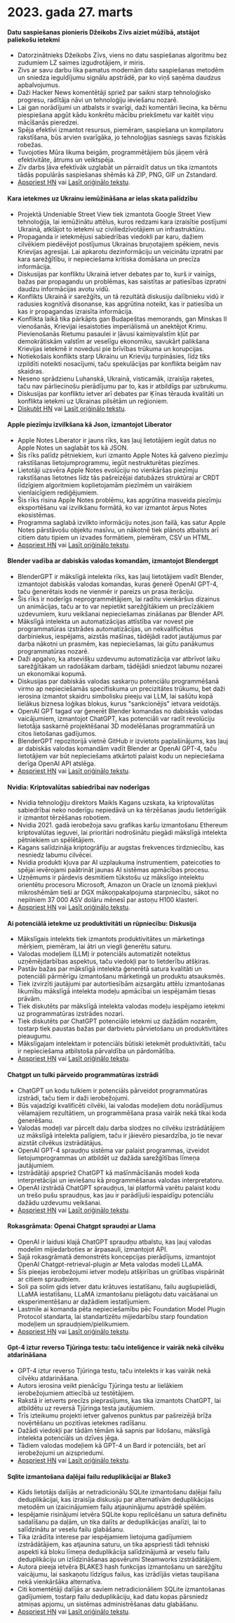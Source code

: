 
<Steps>

# 2023. gada 27. marts

#### Datu saspiešanas pionieris Džeikobs Zīvs aiziet mūžībā, atstājot paliekošu ietekmi

- Datorzinātnieks Džeikobs Zīvs, viens no datu saspiešanas algoritmu bez zudumiem LZ saimes izgudrotājiem, ir miris.
- Zivs ar savu darbu lika pamatus modernām datu saspiešanas metodēm un sniedza ieguldījumu signālu apstrādē, par ko viņš saņēma daudzus apbalvojumus.
- Daži Hacker News komentētāji spriež par saikni starp tehnoloģisko progresu, radītāja nāvi un tehnoloģiju ieviešanu nozarē.
- Lai gan norādījumi un atbalsts ir svarīgi, daži komentāri liecina, ka bērnu piespiešana apgūt kādu konkrētu mācību priekšmetu var kaitēt viņu mācīšanās pieredzei.
- Spēja efektīvi izmantot resursus, piemēram, saspiešana un kompilatoru rakstīšana, būs arvien svarīgāka, jo tehnoloģijas sasniegs savas fiziskās robežas.
- Tuvojoties Mūra likuma beigām, programmētājiem būs jāņem vērā efektivitāte, ātrums un veiktspēja.
- Ziv darbs ļāva efektīvāk uzglabāt un pārraidīt datus un tika izmantots tādās populārās saspiešanas shēmās kā ZIP, PNG, GIF un Zstandard.
- [Apspriest HN](http://news.ycombinator.com/item?id=35316836) vai [Lasīt oriģinālo tekstu](https://twitter.com/erlichya/status/1639973591214182400).

#### Kara ietekmes uz Ukrainu iemūžināšana ar ielas skata palīdzību

- Projektā Undeniable Street View tiek izmantota Google Street View tehnoloģija, lai iemūžinātu attēlus, kuros redzami kara izraisītie postījumi Ukrainā, atklājot to ietekmi uz civiliedzīvotājiem un infrastruktūru.
- Propaganda ir ietekmējusi sabiedrības viedokli par karu, dažiem cilvēkiem piedēvējot postījumus Ukrainas bruņotajiem spēkiem, nevis Krievijas agresijai. Lai apkarotu dezinformāciju un veicinātu izpratni par kara sarežģītību, ir nepieciešama kritiska domāšana un precīza informācija.
- Diskusijas par konfliktu Ukrainā ietver debates par to, kurš ir vainīgs, bažas par propagandu un problēmas, kas saistītas ar patiesības izpratni daudzu informācijas avotu vidū.
- Konflikts Ukrainā ir sarežģīts, un tā rezultātā diskusiju dalībnieku vidū ir radusies kognitīvā disonanse, kas apgrūtina noteikt, kas ir patiesība un kas ir propagandas izraisīta informācija.
- Konflikta laikā tika pārkāpts gan Budapeštas memorands, gan Minskas II vienošanās, Krievijai iesaistoties imperiālismā un anektējot Krimu. Pievienošanās Rietumu pasaulei ir ļāvusi kaimiņvalstīm kļūt par demokrātiskām valstīm ar veselīgu ekonomiku, savukārt palikšana Krievijas ietekmē ir novedusi pie brīvības trūkuma un korupcijas.
- Notiekošais konflikts starp Ukrainu un Krieviju turpināsies, līdz tiks izpildīti noteikti nosacījumi, taču spekulācijas par konflikta beigām nav skaidras.
- Neseno sprādzienu Luhanskā, Ukrainā, visticamāk, izraisīja raķetes, taču nav pārliecinošu pierādījumu par to, kas ir atbildīgs par uzbrukumu.
- Diskusijas par konfliktu ietver arī debates par Ķīnas tērauda kvalitāti un konflikta ietekmi uz Ukrainas pilsētām un reģioniem.
- [Diskutēt HN](http://news.ycombinator.com/item?id=35312352) vai [Lasīt oriģinālo tekstu](https://theundeniablestreetview.com/).

#### Apple piezīmju izvilkšana kā Json, izmantojot Liberator

- Apple Notes Liberator ir jauns rīks, kas ļauj lietotājiem iegūt datus no Apple Notes un saglabāt tos kā JSON.
- Šis rīks palīdz pētniekiem, kuri izmanto Apple Notes kā galveno piezīmju rakstīšanas lietojumprogrammu, iegūt nestrukturētas piezīmes.
- Lietotāji uzsvēra Apple Notes evolūciju no vienkāršas piezīmju rakstīšanas lietotnes līdz tās pašreizējai datubāzes struktūrai ar CRDT līdzīgiem algoritmiem koplietojamām piezīmēm un vairākiem vienlaicīgiem rediģējumiem.
- Šis rīks risina Apple Notes problēmu, kas apgrūtina masveida piezīmju eksportēšanu vai izvilkšanu formātā, ko var izmantot ārpus Notes ekosistēmas.
- Programma saglabā izvilkto informāciju notes.json failā, kas satur Apple Notes pārstāvošu objektu masīvu, un nākotnē tiek plānots atbalsts arī citiem datu tipiem un izvades formātiem, piemēram, CSV un HTML.
- [Apspriest HN](http://news.ycombinator.com/item?id=35316679) vai [Lasīt oriģinālo tekstu](https://github.com/HamburgChimps/apple-notes-liberator).

#### Blender vadība ar dabiskās valodas komandām, izmantojot Blendergpt

- BlenderGPT ir mākslīgā intelekta rīks, kas ļauj lietotājiem vadīt Blender, izmantojot dabiskās valodas komandas, kuras ģenerē OpenAI GPT-4, taču ģenerētais kods ne vienmēr ir pareizs un prasa iterāciju.
- Šis rīks ir noderīgs neprogrammētājiem, lai radītu vienkāršus dizainus un animācijas, taču ar to var nepietikt sarežģītākiem un precīzākiem uzdevumiem, kuru veikšanai nepieciešamas zināšanas par Blender API.
- Mākslīgā intelekta un automatizācijas attīstība var novest pie programmatūras izstrādes automatizācijas, un nekvalificētus darbiniekus, iespējams, aizstās mašīnas, tādējādi radot jautājumus par darba nākotni un prasmēm, kas nepieciešamas, lai gūtu panākumus programmatūras nozarē.
- Daži apgalvo, ka atsevišķu uzdevumu automatizācija var atbrīvot laiku sarežģītākam un radošākam darbam, tādējādi sniedzot labumu nozarei un ekonomikai kopumā.
- Diskusijas par dabiskās valodas saskarņu potenciālu programmēšanā virmo ap nepieciešamās specifiskuma un precizitātes trūkumu, bet daži ierosina izmantot skaidru simbolisku pieeju vai LLM, lai sašūtu kopā lielākus biznesa loģikas blokus, kurus "sankcionējis" ietvara veidotājs.
- OpenAI GPT tagad var ģenerēt Blender komandas no dabiskās valodas vaicājumiem, izmantojot ChatGPT, kas potenciāli var radīt revolūciju lietotāja saskarnē projektēšanai 3D modelēšanas programmatūrā un citos lietošanas gadījumos.
- BlenderGPT repozitorijā vietnē GitHub ir izvietots paplašinājums, kas ļauj ar dabiskās valodas komandām vadīt Blender ar OpenAI GPT-4, taču lietotājiem var būt nepieciešams atkārtoti palaist kodu un nepieciešama derīga OpenAI API atslēga.
- [Apspriest HN](http://news.ycombinator.com/item?id=35320571) vai [Lasīt oriģinālo tekstu](https://github.com/gd3kr/BlenderGPT).

#### Nvidia: Kriptovalūtas sabiedrībai nav noderīgas

- Nvidia tehnoloģiju direktors Maikls Kagans uzskata, ka kriptovalūtas sabiedrībai neko noderīgu nepiedāvā un ka tērzēšanas jaudu lietderīgāk ir izmantot tērzēšanas robotiem.
- Nvidia 2021. gadā ierobežoja savu grafikas karšu izmantošanu Ethereum kriptovalūtas ieguvei, lai prioritāri nodrošinātu piegādi mākslīgā intelekta pētniekiem un spēlētājiem.
- Kagans salīdzināja kriptogrāfiju ar augstas frekvences tirdzniecību, kas nesniedz labumu cilvēcei.
- Nvidia produkti kļuva par AI uzplaukuma instrumentiem, pateicoties to spējai ievērojami paātrināt jaunas AI sistēmas apmācības procesu.
- Uzņēmums ir pārdevis desmitiem tūkstošu uz mākslīgo intelektu orientētu procesoru Microsoft, Amazon un Oracle un iznomā piekļuvi mikroshēmām tieši ar DGX mākoņpakalpojuma starpniecību, sākot no nepilniem 37 000 ASV dolāru mēnesī par astoņu H100 klasteri.
- [Apspriest HN](http://news.ycombinator.com/item?id=35317464) vai [Lasīt oriģinālo tekstu](https://www.theguardian.com/technology/2023/mar/26/cryptocurrencies-add-nothing-useful-to-society-nvidia-chatbots-processing-crypto-mining).

#### Ai potenciālā ietekme uz produktivitāti un rūpniecību: Diskusija

- Mākslīgais intelekts tiek izmantots produktivitātes un mārketinga mērķiem, piemēram, lai ātri un viegli ģenerētu saturu.
- Valodas modeļiem (LLM) ir potenciāls automatizēt noteiktus uzņēmējdarbības aspektus, taču viedokļi par to lietderību atšķiras.
- Pastāv bažas par mākslīgā intelekta ģenerētā satura kvalitāti un potenciāli pārmērīgu izmantošanu mārketingā un produktu atsauksmēs.
- Tiek izvirzīti jautājumi par autortiesībām aizsargātu attēlu izmantošanas likumību mākslīgā intelekta modeļu apmācībai un iespējamām tiesas prāvām.
- Tiek diskutēts par mākslīgā intelekta valodas modeļu iespējamo ietekmi uz programmatūras izstrādes nozari.
- Tiek diskutēts par ChatGPT potenciālo ietekmi uz dažādām nozarēm, tostarp tiek paustas bažas par darbvietu pārvietošanu un produktivitātes pieaugumu.
- Mākslīgajam intelektam ir potenciāls būtiski ietekmēt produktivitāti, taču ir nepieciešama atbilstoša pārvaldība un pārdomātība.
- [Apspriest HN](http://news.ycombinator.com/item?id=35312694) vai [Lasīt oriģinālo tekstu](https://oneusefulthing.substack.com/p/superhuman-what-can-ai-do-in-30-minutes).

#### Chatgpt un tulki pārveido programmatūras izstrādi

- ChatGPT un kodu tulkiem ir potenciāls pārveidot programmatūras izstrādi, taču tiem ir daži ierobežojumi.
- Būs vajadzīgi kvalificēti cilvēki, lai valodas modeļiem dotu norādījumus vēlamajiem rezultātiem, un programmēšana prasa vairāk nekā tikai koda ģenerēšanu.
- Valodas modeļi var pārcelt daļu darba slodzes no cilvēku izstrādātājiem uz mākslīgā intelekta palīgiem, taču ir jāievēro piesardzība, jo tie nevar aizstāt cilvēkus izstrādātājus.
- OpenAI GPT-4 spraudņu sistēma var palaist programmas, izveidot lietojumprogrammas un atbildēt uz dažāda sarežģītības līmeņa jautājumiem.
- Izstrādātāji apspriež ChatGPT kā mašīnmācīšanās modeli koda interpretācijai un ieviešanu kā programmēšanas valodas interpretatoru.
- OpenAI izstrādā ChatGPT spraudņus, lai platformā varētu palaist kodu un trešo pušu spraudņus, kas jau ir parādījuši iespaidīgu potenciālu dažādu uzdevumu veikšanai.
- [Apspriest HN](http://news.ycombinator.com/item?id=35312609) vai [Lasīt oriģinālo tekstu](https://andrewmayneblog.wordpress.com/2023/03/23/chatgpt-code-interpreter-magic/).

#### Rokasgrāmata: Openai Chatgpt spraudņi ar Llama

- OpenAI ir laidusi klajā ChatGPT spraudņu atbalstu, kas ļauj valodas modelim mijiedarboties ar ārpasauli, izmantojot API.
- Šajā rokasgrāmatā demonstrēts koncepcijas pierādījums, izmantojot OpenAI Chatgpt-retrieval-plugin ar Meta valodas modeli LLaMA.
- Šīs pieejas ierobežojumi ietver modeļu atšķirības un grūtības vispārināt ar citiem spraudņiem.
- Soli pa solim gids ietver datu krātuves iestatīšanu, failu augšupielādi, LLaMA iestatīšanu, LLaMA izmantošanu pielāgotu datu vaicāšanai un eksperimentēšanu ar dažādiem iestatījumiem.
- Lastmile ai komanda pēta nepieciešamību pēc Foundation Model Plugin Protocol standarta, lai standartizētu mijiedarbību starp foundation modeļiem un spraudņiem/pielikumiem.
- [Apspriest HN](http://news.ycombinator.com/item?id=35315542) vai [Lasīt oriģinālo tekstu](https://blog.lastmileai.dev/using-openais-retrieval-plugin-with-llama-d2e0b6732f14).

#### Gpt-4 iztur reverso Tjūringa testu: taču inteliģence ir vairāk nekā cilvēku atdarināšana

- GPT-4 iztur reverso Tjūringa testu, taču intelekts ir kas vairāk nekā cilvēku atdarināšana.
- Autors ierosina veikt pienācīgu Tjūringa testu ar lielākiem ierobežojumiem attiecībā uz testētājiem.
- Rakstā ir ietverts precīzs pieprasījums, kas tika izmantots ChatGPT, lai atbildētu uz reversā Tjūringa testa jautājumiem.
- Trīs izteikumu projekti ietver galvenos punktus par pašreizējā brīža novērtēšanu un pozitīvas ietekmes radīšanu.
- Dažādi viedokļi par tādām tēmām kā sapnis par lidošanu, mākslīgā intelekta potenciāls un dzīves jēga.
- Tādiem valodas modeļiem kā GPT-4 un Bard ir potenciāls, bet arī ierobežojumi un aizspriedumi.
- [Apspriest HN](http://news.ycombinator.com/item?id=35313171) vai [Lasīt oriģinālo tekstu](https://gist.github.com/rain-1/3bf56122b0ebeac929dff0f881ee8e4c).

#### Sqlite izmantošana daļējai failu reduplikācijai ar Blake3

- Kāds lietotājs dalījās ar netradicionālu SQLite izmantošanu daļējai failu deduplikācijai, kas izraisīja diskusiju par alternatīvām deduplikācijas metodēm un izaicinājumiem failu atjauninājumu apstrādē spēlēm.
- Iespējamie risinājumi ietvēra SQLite kopu replicēšanu un satura definētu sadalīšanu pa daļām, un tika dalīts ar deduplikācijas analīzi, lai to salīdzinātu ar veselu failu glabāšanu.
- Tika izrādīta interese par iespējamiem lietojuma gadījumiem izstrādātājiem, kas atjaunina saturu, un tika apspriesti tādi tehniski aspekti kā bloku līmeņa deduplikācija salīdzinājumā ar veselu failu deduplikāciju un izlīdzināšanas apsvērumi Steamworks izstrādātājiem.
- Autora pieeja ietvēra BLAKE3 hash funkcijas izmantošanu un sarežģītu vaicājumu, lai saskaņotu līdzīgus failus, kas izrādījās vietas taupīšana nekā vienkāršāka alternatīva.
- Citi komentētāji dalījās ar saviem netradicionāliem SQLite izmantošanas gadījumiem, tostarp failu deduplikāciju, kad datu kopas pārsniedz atmiņas apjomu, un sistēmas administrēšanas datu glabāšanu.
- [Apspriest HN](http://news.ycombinator.com/item?id=35317419) vai [Lasīt oriģinālo tekstu](https://sqlite.org/forum/forumpost/7fecf11e42c71a91?raw).

</Steps>
